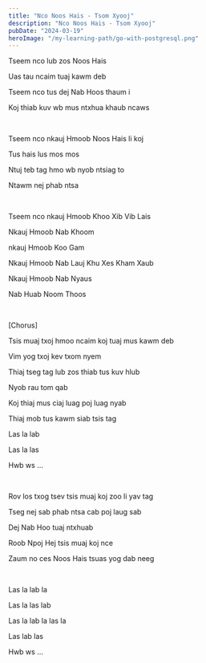 ```yaml
---
title: "Nco Noos Hais - Tsom Xyooj"
description: "Nco Noos Hais - Tsom Xyooj"
pubDate: "2024-03-19"
heroImage: "/my-learning-path/go-with-postgresql.png"
---
```


Tseem nco lub zos Noos Hais

Uas tau ncaim tuaj kawm deb

Tseem nco tus dej Nab Hoos thaum i

Koj thiab kuv wb mus ntxhua khaub ncaws

<br />

Tseem nco nkauj Hmoob Noos Hais li koj

Tus hais lus mos mos

Ntuj teb tag hmo wb nyob ntsiag to

Ntawm nej phab ntsa

<br />

Tseem nco nkauj Hmoob Khoo Xib Vib Lais

Nkauj Hmoob Nab Khoom

nkauj Hmoob Koo Gam

Nkauj Hmoob Nab Lauj Khu Xes Kham Xaub

Nkauj Hmoob Nab Nyaus

Nab Huab Noom Thoos

<br />

[Chorus]

Tsis muaj txoj hmoo ncaim koj tuaj mus kawm deb

Vim yog txoj kev txom nyem

Thiaj tseg tag lub zos thiab tus kuv hlub

Nyob rau tom qab

Koj thiaj mus ciaj luag poj luag nyab

Thiaj mob tus kawm siab tsis tag

Las la lab

Las la las

Hwb ws …

<br />

Rov los txog tsev tsis muaj koj zoo li yav tag

Tseg nej sab phab ntsa cab poj laug sab

Dej Nab Hoo tuaj ntxhuab

Roob Npoj Hej tsis muaj koj nce

Zaum no ces Noos Hais tsuas yog dab neeg

<br />

Las la lab la

Las la las lab

Las la lab la las la

Las lab las

Hwb ws …
